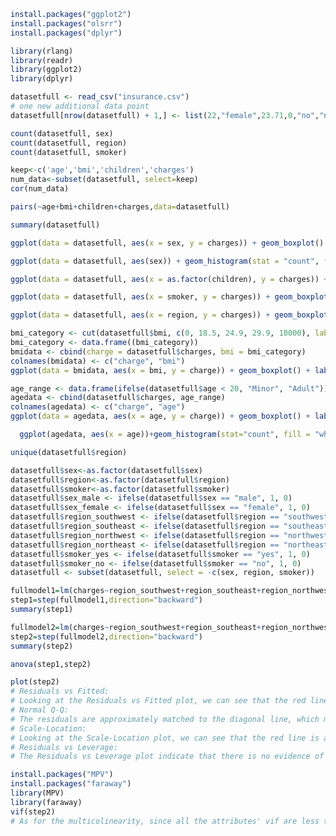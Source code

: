 ```r
install.packages("ggplot2")
install.packages("olsrr")
install.packages("dplyr")
```

```r
library(rlang)
library(readr)
library(ggplot2)
library(dplyr)
```


```r
datasetfull <- read_csv("insurance.csv")
# one new additional data point
datasetfull[nrow(datasetfull) + 1,] <- list(22,"female",23.71,0,"no","northeast",5503.7768)
```

```r
count(datasetfull, sex)
count(datasetfull, region)
count(datasetfull, smoker)
```

```r
keep<-c('age','bmi','children','charges')
num_data<-subset(datasetfull, select=keep)
cor(num_data)
```
```r
pairs(~age+bmi+children+charges,data=datasetfull)
```
```r
summary(datasetfull)
```

```r
ggplot(data = datasetfull, aes(x = sex, y = charges)) + geom_boxplot() + labs(title = "Charges distribution based on sex")
```
```r
ggplot(data = datasetfull, aes(sex)) + geom_histogram(stat = "count", fill = "white", color = "grey") + labs(title = "Sex distribution")
```

```r

ggplot(data = datasetfull, aes(x = as.factor(children), y = charges)) + geom_boxplot() + labs(x = "Number of Children") + labs(title = "Charges distribution based on Number of Children")
```

```r
ggplot(data = datasetfull, aes(x = smoker, y = charges)) + geom_boxplot() + labs(title = "Charges distribution based on smoker")
```

```r
ggplot(data = datasetfull, aes(x = region, y = charges)) + geom_boxplot() + labs(title = "Charges distribution based on region")
```
```r
bmi_category <- cut(datasetfull$bmi, c(0, 18.5, 24.9, 29.9, 10000), labels = c("Underweight","Healthy weight","Overweight","Obese"), right = FALSE)
bmi_category <- data.frame((bmi_category))
bmidata <- cbind(charge = datasetfull$charges, bmi = bmi_category)
colnames(bmidata) <- c("charge", "bmi")
ggplot(data = bmidata, aes(x = bmi, y = charge)) + geom_boxplot() + labs(title = "Charges distribution based on bmi class")
```
```r
age_range <- data.frame(ifelse(datasetfull$age < 20, "Minor", "Adult"))
agedata <- cbind(datasetfull$charges, age_range)
colnames(agedata) <- c("charge", "age")
ggplot(data = agedata, aes(x = age, y = charge)) + geom_boxplot() + labs(title = "Charges distribution based on age")
```
```r
  ggplot(agedata, aes(x = age))+geom_histogram(stat="count", fill = "white", color = "grey") + labs(title = "Age distribution")
```

```r
unique(datasetfull$region)
```

```r
datasetfull$sex<-as.factor(datasetfull$sex)
datasetfull$region<-as.factor(datasetfull$region)
datasetfull$smoker<-as.factor(datasetfull$smoker)
datasetfull$sex_male <- ifelse(datasetfull$sex == "male", 1, 0)
datasetfull$sex_female <- ifelse(datasetfull$sex == "female", 1, 0)
datasetfull$region_southwest <- ifelse(datasetfull$region == "southwest", 1, 0)
datasetfull$region_southeast <- ifelse(datasetfull$region == "southeast", 1, 0)
datasetfull$region_northwest <- ifelse(datasetfull$region == "northwest", 1, 0)
datasetfull$region_northeast <- ifelse(datasetfull$region == "northeast", 1, 0)
datasetfull$smoker_yes <- ifelse(datasetfull$smoker == "yes", 1, 0)
datasetfull$smoker_no <- ifelse(datasetfull$smoker == "no", 1, 0)
datasetfull <- subset(datasetfull, select = -c(sex, region, smoker))
```



```r
fullmodel1=lm(charges~region_southwest+region_southeast+region_northwest+region_northeast+age+bmi+children+sex_male+smoker_yes+sex_female+smoker_no,data=datasetfull)
step1=step(fullmodel1,direction="backward")
summary(step1)
```

```r
fullmodel2=lm(charges~region_southwest+region_southeast+region_northwest+region_northeast+age+bmi+children+sex_male*smoker_yes+sex_female*smoker_no+sex_female*smoker_no+sex_male*smoker_yes,data=datasetfull)
step2=step(fullmodel2,direction="backward")
summary(step2)
```
```r
anova(step1,step2)
```
```r
plot(step2)
# Residuals vs Fitted:
# Looking at the Residuals vs Fitted plot, we can see that the red line is approximately flat, which means that the mean of error is approximately equal to 0.
# Normal Q-Q:
# The residuals are approximately matched to the diagonal line, which means that the residuals are roughly normally distributed. And we can see that both the upper and lower tail are ‘heavier’ (have larger values) than what we would expect under the gauss-markov assumptions. 
# Scale-Location:
# Looking at the Scale-Location plot, we can see that the red line is approximately flat, which means that there is no indication of having non-constant variance.
# Residuals vs Leverage:
# The Residuals vs Leverage plot indicate that there is no evidence of outliers because the “Cook’s distance” dashed curves don’t even appear on the plot. And there exists some leverage points: 1301, 578, 544.
```

```r
install.packages("MPV")
install.packages("faraway")
library(MPV)
library(faraway)
vif(step2)
# As for the multicolinearity, since all the attributes' vif are less than 10, we can conclude that these variables are independent.
```